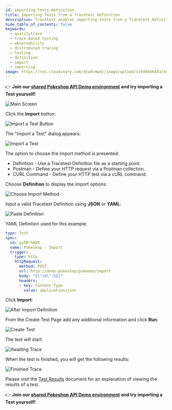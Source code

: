 ```yaml
---
id: importing-tests-definition
title: Importing Tests from a Tracetest Definition
description: Tracetest enables importing tests from a Tracetest Definition visually in the Tracetest Web UI.
hide_table_of_contents: false
keywords:
  - qualitytrace
  - trace-based testing
  - observability
  - distributed tracing
  - testing
  - definition
  - import
  - importing
image: https://res.cloudinary.com/djwdcmwdz/image/upload/v1698686403/docs/Blog_Thumbnail_14_rsvkmo.jpg
---
```


👉 **Join our [shared Pokeshop API Demo environment](https://app.qualitytrace.io/organizations/ttorg_2179a9cd8ba8dfa5/invites/invite_760904a64b4b9dc9/accept) and try importing a Test yourself!**

![Main Screen](../img/main-screen-0.14.png)

Click the **Import** button:

![Import a Test Button](../img/import-test-button-0.14.png)

The "Import a Test" dialog appears:

![Import a Test](../img/import-a-test-0.14.png)

The option to choose the import method is presented:

- Definition - Use a Tracetest Definition file as a starting point.
- Postman - Define your HTTP request via a Postman collection.
- CURL Command - Define your HTTP test via a cURL command.

Choose **Definition** to display the import options:

![Choose Import Method](../img/import-select-method-definition-0.14.png)

Input a valid Tracetest Definition using **JSON** or **YAML**:

![Paste Definition](../img/import-definition-yaml-0.14.png)

YAML Definition used for this example:

```yaml
type: Test
spec:
  id: py5M-hHIR
  name: Pokeshop - Import
  trigger:
    type: http
    httpRequest:
      method: POST
      url: http://demo-pokeshop/pokemon/import
      body: "{\"id\":52}"
      headers:
      - key: Content-Type
        value: application/json
```

Click **Import**:

![After Import Definition](../img/import-definition-create-0.14.png)

From the Create Test Page add any additional information and click **Run**:

![Create Test](../img/provide-addl-information-0.14.png)

The test will start:

![Awaiting Trace](../img/awaiting-trace-0.14.png)

When the test is finished, you will get the following results:

![Finished Trace](../img/finished-trace-0.14.png)

Please visit the [Test Results](/web-ui/test-results) document for an explanation of viewing the results of a test.

👉 **Join our [shared Pokeshop API Demo environment](https://app.qualitytrace.io/organizations/ttorg_2179a9cd8ba8dfa5/invites/invite_760904a64b4b9dc9/accept) and try importing a Test yourself!**